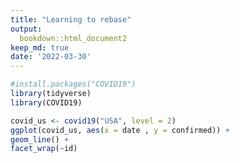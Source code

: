 ```yaml
---
title: "Learning to rebase"
output:
  bookdown::html_document2
keep_md: true
date: '2022-03-30'
---
```


```r
#install.packages("COVID19")
library(tidyverse)
library(COVID19)
```

```r
covid_us <- covid19("USA", level = 2)
ggplot(covid_us, aes(x = date , y = confirmed)) +
geom_line() +
facet_wrap(~id)
```

